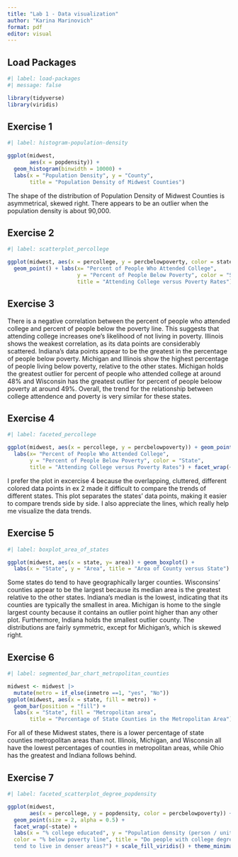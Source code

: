 ```yaml
---
title: "Lab 1 - Data visualization"
author: "Karina Marinovich"
format: pdf
editor: visual
---
```


## Load Packages

```r
#| label: load-packages
#| message: false

library(tidyverse)
library(viridis)
```

## Exercise 1

```r
#| label: histogram-population-density 

ggplot(midwest,
       aes(x = popdensity)) +
  geom_histogram(binwidth = 10000) + 
  labs(x = "Population Density", y = "County", 
       title = "Population Density of Midwest Counties")
```
The shape of the distribution of Population Density of Midwest Counties is asymmetrical, skewed right. 
There appears to be an outlier when the population density is about 90,000.

## Exercise 2

```r
#| label: scatterplot_percollege

ggplot(midwest, aes(x = percollege, y = percbelowpoverty, color = state)) + 
  geom_point() + labs(x= "Percent of People Who Attended College", 
                      y = "Percent of People Below Poverty", color = "State", 
                      title = "Attending College versus Poverty Rates") + scale_fill_viridis()

```


## Exercise 3

There is a negative correlation between the percent of people who attended 
college and percent of people below the poverty line. This suggests that 
attending college increases one's likelihood of not living in poverty. Illinois 
shows the weakest correlation, as its data points are considerably scattered. 
Indiana's data points appear to be the greatest in the percentage of people 
below poverty. Michigan and Illinois show the highest percentage of people 
living below poverty, relative to the other states. Michigan holds the greatest 
outlier for percent of people who attended college at around 48% and Wisconsin
has the greatest outlier for percent of people beloow poverty at around 49%. 
Overall, the trend for the relationship between college attendence and poverty 
is very similar for these states. 

## Exercise 4

```r
#| label: faceted_percollege

ggplot(midwest, aes(x = percollege, y = percbelowpoverty)) + geom_point() + 
  labs(x= "Percent of People Who Attended College", 
       y = "Percent of People Below Poverty", color = "State", 
       title = "Attending College versus Poverty Rates") + facet_wrap(~state) + geom_smooth(se = FALSE)
```
I prefer the plot in excercise 4 because the overlapping, cluttered, different 
colored data points in ex 2 made it difficult to compare the trends of 
different states. This plot separates the states' data points, making it easier 
to compare trends side by side. I also appreciate the lines, which really help 
me visualize the data trends. 

## Exercise 5
```r
#| label: boxplot_area_of_states

ggplot(midwest, aes(x = state, y= area)) + geom_boxplot() + 
  labs(x = "State", y = "Area", title = "Area of County versus State")
```
Some states do tend to have geographically larger counties. Wisconsins' 
counties appear to be the largest because its median area is the greatest 
relative to the other states. Indiana's median is the lowest, indicating that 
its counties are typically the smallest in area. Michigan is home to the single 
largest county because it contains an outlier point higher than any other plot. Furthermore, Indiana holds the smallest outlier county. The distributions are 
fairly symmetric, except for Michigan's, which is skewed right. 

## Exercise 6

```r
#| label: segmented_bar_chart_metropolitan_counties

midwest <- midwest |> 
  mutate(metro = if_else(inmetro ==1, "yes", "No"))
ggplot(midwest, aes(x = state, fill = metro)) + 
  geom_bar(position = "fill") + 
  labs(x = "State", fill = "Metropolitan area", 
       title = "Percentage of State Counties in the Metropolitan Area")
```
For all of these Midwest states, there is a lower percentage of state 
counties metropolitan  areas than not. Illinois, Michigan, and Wisconsin 
all have the lowest percentages of counties in metropolitan areas, while 
Ohio has the greatest and Indiana follows behind. 

## Exercise 7

```r
#| label: faceted_scatterplot_degree_popdensity

ggplot(midwest, 
       aes(x = percollege, y = popdensity, color = percbelowpoverty)) +
  geom_point(size = 2, alpha = 0.5) + 
  facet_wrap(~state) +
  labs(x = "% college educated", y = "Population density (person / unit area)", 
  color = "% below poverty line", title = "Do people with college degrees
  tend to live in denser areas?") + scale_fill_viridis() + theme_minimal()
```

